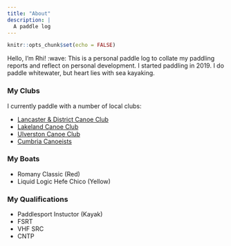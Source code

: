 ```yaml
---
title: "About"
description: |
  A paddle log
---
```


```r
knitr::opts_chunk$set(echo = FALSE)
```

Hello, I'm Rhi! :wave: 
This is a personal paddle log to collate my paddling reports and reflect on personal development.
I started paddling in 2019. I do paddle whitewater, but heart lies with sea kayaking.

### My Clubs

I currently paddle with a number of local clubs:

- [Lancaster & District Canoe Club](https://www.ldcc.club/)
- [Lakeland Canoe Club](https://lakelandcanoeclub.wordpress.com/)
- [Ulverston Canoe Club](https://www.ulverstoncc.org/)
- [Cumbria Canoeists](https://www.cumbriacanoeists.org.uk/)


### My Boats

- Romany Classic (Red)
- Liquid Logic Hefe Chico (Yellow)

### My Qualifications

- Paddlesport Instuctor (Kayak)
- FSRT
- VHF SRC
- CNTP
